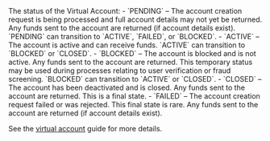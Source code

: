 <ResponseField name="Status" type="string" >    
The status of the Virtual Account:
- `PENDING` – The account creation request is being processed and full account details may not yet be returned. Any funds sent to the account are returned (if account details exist). `PENDING` can transition to `ACTIVE`, `FAILED`, or `BLOCKED`.
- `ACTIVE` – The account is active and can receive funds. `ACTIVE` can transition to `BLOCKED` or `CLOSED`.
- `BLOCKED` – The account is blocked and is not active. Any funds sent to the account are returned. This temporary status may be used during processes relating to user verification or fraud screening. `BLOCKED` can transition to `ACTIVE` or `CLOSED`.
- `CLOSED` – The account has been deactivated and is closed. Any funds sent to the account are returned. This is a final state.
- `FAILED` – The account creation request failed or was rejected. This final state is rare. Any funds sent to the account are returned (if account details exist).

See the [virtual account](/guides/payment-methods/banking/virtual-account#status) guide for more details.
</ResponseField>